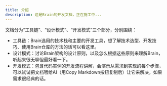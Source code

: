 ```yaml
---
title: 介绍
description: 这是Brain的开发文档，正在施工中...
---
```

文档分为“工具链”、“设计模式”、“开发模式”三个部分，分别围绕：
- 工具链：Brain选用的技术栈和主要的开发工具，想了解技术选型、开发技巧、使用Brain仓库的方法的话可以看这里。
- 设计模式：讨论Brain架构的设计原则，以及怎么根据这些原则来理解Brain，听起来很无聊但最好看一下。
- 开发模式：包含代码实例的开发流程讲解，会演示从需求到实现的每个步骤，可以试试把文档喂给AI（用Copy Markdown按钮复制后）让它来解决，如果需求很经典的话。
